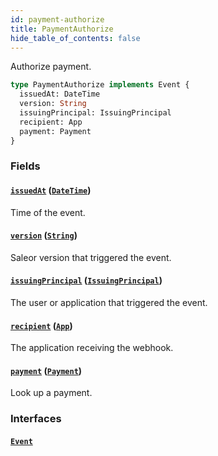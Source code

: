 ```yaml
---
id: payment-authorize
title: PaymentAuthorize
hide_table_of_contents: false
---
```


Authorize payment.

```graphql
type PaymentAuthorize implements Event {
  issuedAt: DateTime
  version: String
  issuingPrincipal: IssuingPrincipal
  recipient: App
  payment: Payment
}
```

### Fields

#### [`issuedAt`](#) ([`DateTime`](../../../developer/api-reference/scalars/date-time))

Time of the event.

#### [`version`](#) ([`String`](../../../developer/api-reference/scalars/string))

Saleor version that triggered the event.

#### [`issuingPrincipal`](#) ([`IssuingPrincipal`](../../../developer/api-reference/unions/issuing-principal))

The user or application that triggered the event.

#### [`recipient`](#) ([`App`](../../../developer/api-reference/objects/app))

The application receiving the webhook.

#### [`payment`](#) ([`Payment`](../../../developer/api-reference/objects/payment))

Look up a payment.

### Interfaces

#### [`Event`](../../../developer/api-reference/interfaces/event)
